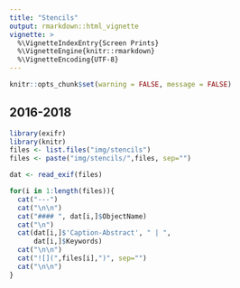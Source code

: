 ```yaml
---
title: "Stencils"
output: rmarkdown::html_vignette
vignette: >
  %\VignetteIndexEntry{Screen Prints}
  %\VignetteEngine{knitr::rmarkdown}
  %\VignetteEncoding{UTF-8}
---
```



```r
knitr::opts_chunk$set(warning = FALSE, message = FALSE)
```

## 2016-2018

```r
library(exifr)
library(knitr)
files <- list.files("img/stencils")
files <- paste("img/stencils/",files, sep="")

dat <- read_exif(files)

for(i in 1:length(files)){
  cat("---")
  cat("\n\n")
  cat("#### ", dat[i,]$ObjectName)
  cat("\n")
  cat(dat[i,]$'Caption-Abstract', " | ",
      dat[i,]$Keywords)
  cat("\n\n")
  cat("![](",files[i],")", sep="")
  cat("\n\n")
}
```




